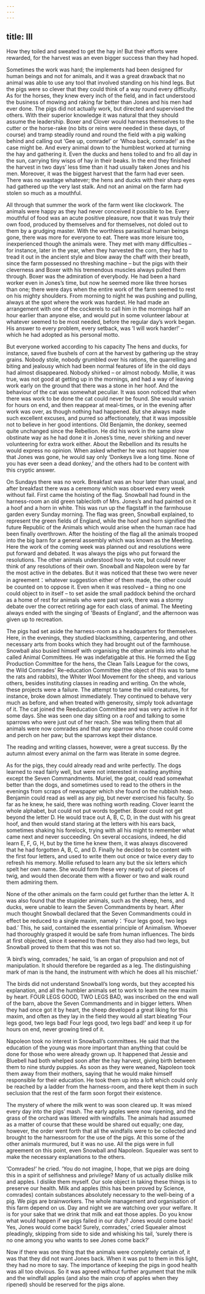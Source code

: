 ```yaml
---
---
---
```

title: III
---






How they toiled and sweated to get the hay in! But their efforts were rewarded, for the harvest was an even bigger success than they had hoped.

Sometimes the work was hard; the implements had been designed for human beings and not for animals, and it was a great drawback that no animal was able to use any tool that involved standing on his hind legs. But the pigs were so clever that they could think of a way round every difficulty. As for the horses, they knew every inch of the field, and in fact understood the business of mowing and raking far better than Jones and his men had ever done. The pigs did not actually work, but directed and supervised the others. With their superior knowledge it was natural that they should assume the leadership. Boxer and Clover would harness themselves to the cutter or the horse-rake (no bits or reins were needed in these days, of course) and tramp steadily round and round the field with a pig walking behind and calling out ‘Gee up, comrade!’ or ‘Whoa back, comrade!’ as the case might be. And every animal down to the humblest worked at turning the hay and gathering it. Even the ducks and hens toiled to and fro all day in the sun, carrying tiny wisps of hay in their beaks. In the end they finished the harvest in two days’ less time than it had usually taken Jones and his men. Moreover, it was the biggest harvest that the farm had ever seen. There was no wastage whatever; the hens and ducks with their sharp eyes had gathered up the very last stalk. And not an animal on the farm had stolen so much as a mouthful.

All through that summer the work of the farm went like clockwork. The animals were happy as they had never conceived it possible to be. Every mouthful of food was an acute positive pleasure, now that it was truly their own food, produced by themselves and for themselves, not doled out to them by a grudging master. With the worthless parasitical human beings gone, there was more for everyone to eat. There was more leisure too, inexperienced though the animals were. They met with many difficulties – for instance, later in the year, when they harvested the corn, they had to tread it out in the ancient style and blow away the chaff with their breath, since the farm possessed no threshing machine – but the pigs with their cleverness and Boxer with his tremendous muscles always pulled them through. Boxer was the admiration of everybody. He had been a hard worker even in Jones’s time, but now he seemed more like three horses than one; there were days when the entire work of the farm seemed to rest on his mighty shoulders. From morning to night he was pushing and pulling, always at the spot where the work was hardest. He had made an arrangement with one of the cockerels to call him in the mornings half an hour earlier than anyone else, and would put in some volunteer labour at whatever seemed to be most needed, before the regular day’s work began. His answer to every problem, every setback, was ‘I will work harder!’ – which he had adopted as his personal motto.

But everyone worked according to his capacity The hens and ducks, for instance, saved five bushels of corn at the harvest by gathering up the stray grains. Nobody stole, nobody grumbled over his rations, the quarrelling and biting and jealousy which had been normal features of life in the old days had almost disappeared. Nobody shirked – or almost nobody. Mollie, it was true, was not good at getting up in the mornings, and had a way of leaving work early on the ground that there was a stone in her hoof. And the behaviour of the cat was somewhat peculiar. It was soon noticed that when there was work to be done the cat could never be found. She would vanish for hours on end, and then reappear at meal-times, or in the evening after work was over, as though nothing had happened. But she always made such excellent excuses, and purred so affectionately, that it was impossible not to believe in her good intentions. Old Benjamin, the donkey, seemed quite unchanged since the Rebellion. He did his work in the same slow obstinate way as he had done it in Jones’s time, never shirking and never volunteering for extra work either. About the Rebellion and its results he would express no opinion. When asked whether he was not happier now that Jones was gone, he would say only ‘Donkeys live a long time. None of you has ever seen a dead donkey,’ and the others had to be content with this cryptic answer.

On Sundays there was no work. Breakfast was an hour later than usual, and after breakfast there was a ceremony which was observed every week without fail. First came the hoisting of the flag. Snowball had found in the harness-room an old green tablecloth of Mrs. Jones’s and had painted on it a hoof and a horn in white. This was run up the flagstaff in the farmhouse garden every Sunday morning. The flag was green, Snowball explained, to represent the green fields of England, while the hoof and horn signified the future Republic of the Animals which would arise when the human race had been finally overthrown. After the hoisting of the flag all the animals trooped into the big barn for a general assembly which was known as the Meeting. Here the work of the coming week was planned out and resolutions were put forward and debated. It was always the pigs who put forward the resolutions. The other animals understood how to vote, but could never think of any resolutions of their own. Snowball and Napoleon were by far the most active in the debates. But it was noticed that these two were never in agreement：whatever suggestion either of them made, the other could be counted on to oppose it. Even when it was resolved – a thing no one could object to in itself – to set aside the small paddock behind the orchard as a home of rest for animals who were past work, there was a stormy debate over the correct retiring age for each class of animal. The Meeting always ended with the singing of 'Beasts of England', and the afternoon was given up to recreation.

The pigs had set aside the harness-room as a headquarters for themselves. Here, in the evenings, they studied blacksmithing, carpentering, and other necessary arts from books which they had brought out of the farmhouse. Snowball also busied himself with organising the other animals into what he called Animal Committees. He was indefatigable at this. He formed the Egg Production Committee for the hens, the Clean Tails League for the cows, the Wild Comrades’ Re-education Committee (the object of this was to tame the rats and rabbits), the Whiter Wool Movement for the sheep, and various others, besides instituting classes in reading and writing. On the whole, these projects were a failure. The attempt to tame the wild creatures, for instance, broke down almost immediately. They continued to behave very much as before, and when treated with generosity, simply took advantage of it. The cat joined the Reeducation Committee and was very active in it for some days. She was seen one day sitting on a roof and talking to some sparrows who were just out of her reach. She was telling them that all animals were now comrades and that any sparrow who chose could come and perch on her paw; but the sparrows kept their distance.

The reading and writing classes, however, were a great success. By the autumn almost every animal on the farm was literate in some degree.

As for the pigs, they could already read and write perfectly. The dogs learned to read fairly well, but were not interested in reading anything except the Seven Commandments. Muriel, the goat, could read somewhat better than the dogs, and sometimes used to read to the others in the evenings from scraps of newspaper which she found on the rubbish heap. Benjamin could read as well as any pig, but never exercised his faculty. So far as he knew, he said, there was nothing worth reading. Clover learnt the whole alphabet, but could not put words together. Boxer could not get beyond the letter D. He would trace out A, B, C, D, in the dust with his great hoof, and then would stand staring at the letters with his ears back, sometimes shaking his forelock, trying with all his might to remember what came next and never succeeding. On several occasions, indeed, he did learn E, F, G, H, but by the time he knew them, it was always discovered that he had forgotten A, B, C, and D. Finally he decided to be content with the first four letters, and used to write them out once or twice every day to refresh his memory. Mollie refused to learn any but the six letters which spelt her own name. She would form these very neatly out of pieces of twig, and would then decorate them with a flower or two and walk round them admiring them.

None of the other animals on the farm could get further than the letter A. It was also found that the stupider animals, such as the sheep, hens, and ducks, were unable to learn the Seven Commandments by heart. After much thought Snowball declared that the Seven Commandments could in effect be reduced to a single maxim, namely：‘Four legs good, two legs bad.’ This, he said, contained the essential principle of Animalism. Whoever had thoroughly grasped it would be safe from human influences. The birds at first objected, since it seemed to them that they also had two legs, but Snowball proved to them that this was not so.

‘A bird’s wing, comrades,’ he said, ‘is an organ of propulsion and not of manipulation. It should therefore be regarded as a leg. The distinguishing mark of man is the hand, the instrument with which he does all his mischief.’

The birds did not understand Snowball’s long words, but they accepted his explanation, and all the humbler animals set to work to learn the new maxim by heart. FOUR LEGS GOOD, TWO LEGS BAD, was inscribed on the end wall of the barn, above the Seven Commandments and in bigger letters. When they had once got it by heart, the sheep developed a great liking for this maxim, and often as they lay in the field they would all start bleating ‘Four legs good, two legs bad! Four legs good, two legs bad!’ and keep it up for hours on end, never growing tired of it.

Napoleon took no interest in Snowball’s committees. He said that the education of the young was more important than anything that could be done for those who were already grown up. It happened that Jessie and Bluebell had both whelped soon after the hay harvest, giving birth between them to nine sturdy puppies. As soon as they were weaned, Napoleon took them away from their mothers, saying that he would make himself responsible for their education. He took them up into a loft which could only be reached by a ladder from the harness-room, and there kept them in such seclusion that the rest of the farm soon forgot their existence.

The mystery of where the milk went to was soon cleared up. It was mixed every day into the pigs’ mash. The early apples were now ripening, and the grass of the orchard was littered with windfalls. The animals had assumed as a matter of course that these would be shared out equally; one day, however, the order went forth that all the windfalls were to be collected and brought to the harnessroom for the use of the pigs. At this some of the other animals murmured, but it was no use. All the pigs were in full agreement on this point, even Snowball and Napoleon. Squealer was sent to make the necessary explanations to the others.

‘Comrades!’ he cried. ‘You do not imagine, I hope, that we pigs are doing this in a spirit of selfishness and privilege? Many of us actually dislike milk and apples. I dislike them myself. Our sole object in taking these things is to preserve our health. Milk and apples (this has been proved by Science, comrades) contain substances absolutely necessary to the well-being of a pig. We pigs are brainworkers. The whole management and organisation of this farm depend on us. Day and night we are watching over your welfare. It is for your sake that we drink that milk and eat those apples. Do you know what would happen if we pigs failed in our duty? Jones would come back! Yes, Jones would come back! Surely, comrades,’ cried Squealer almost pleadingly, skipping from side to side and whisking his tail, ‘surely there is no one among you who wants to see Jones come back?’

Now if there was one thing that the animals were completely certain of, it was that they did not want Jones back. When it was put to them in this light, they had no more to say. The importance of keeping the pigs in good health was all too obvious. So it was agreed without further argument that the milk and the windfall apples (and also the main crop of apples when they ripened) should be reserved for the pigs alone.
